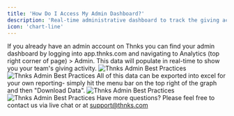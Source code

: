 ```yaml
---
title: 'How Do I Access My Admin Dashboard?'
description: 'Real-time administrative dashboard to track the giving activity of your team on Thnks.'
icon: 'chart-line'
---
```


If you already have an admin account on Thnks you can find your admin dashboard by logging into app.thnks.com and navigating to Analytics (top right corner of page) > Admin. This data will populate in real-time to show you your team's giving activity. 
<img
  className="block dark:hidden"
  src="/admin_getting_started_images/analytics_header.png"
  alt="Thnks Admin Best Practices"
/>
<img
  className="hidden dark:block"
  src="/admin_getting_started_images/analytics_header.png"
  alt="Thnks Admin Best Practices"
/>
All of this data can be exported into excel for your own reporting- simply hit the menu bar on the top right of the graph and then "Download Data". 
<img
  className="block dark:hidden"
  src="/admin_getting_started_images/analytics_screen.png"
  alt="Thnks Admin Best Practices"
/>
<img
  className="hidden dark:block"
  src="/admin_getting_started_images/analytics_screen.png"
  alt="Thnks Admin Best Practices"
/>
Have more questions? Please feel free to contact us via live chat or at support@thnks.com